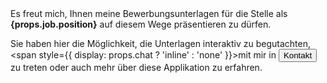 

<div>
Es freut mich, Ihnen meine Bewerbungsunterlagen für die Stelle als <JobPopup link={props.job.link} previewUrl={props.job.preview[0]}><strong>{props.job.position}</strong></JobPopup> auf diesem Wege präsentieren zu dürfen.

Sie haben hier die Möglichkeit, die Unterlagen interaktiv zu begutachten, <span style={{ display: props.chat ? 'inline' : 'none' }}>mit mir in <Button variant="link" colorScheme="black" onClick={Papercups.toggle}>Kontakt</Button> zu treten</span> oder auch mehr <NextLink href="/about" passHref><Link fontWeight="bold">über diese Applikation</Link></NextLink> zu erfahren.

</div>
